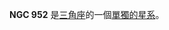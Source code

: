 {{NGCInfoBox|NGCID=NGC 952|發現者=讓·瑪璉·愛德華·史提芬|發現日期=1871年-月-日|其他編號=|曆元=J2000.0|赤經=31分18秒
|赤緯=34°44'54"|星座=三角座|星體=單獨的星系|星等=|表面亮度=|藍等=}}

'''NGC 952''' 是[[三角座|三角座]]的一個[[單獨的星系|單獨的星系]]。

{{NGCReference|952}}
{{Catalogs|NGC=952}}